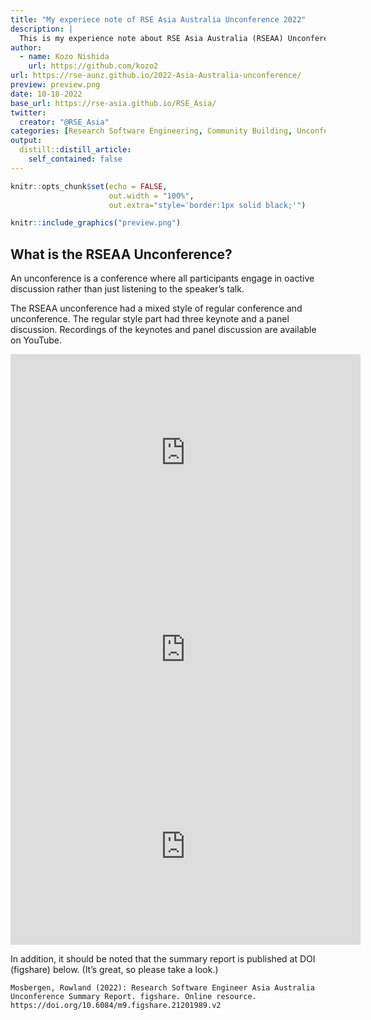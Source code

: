 ---
title: "My experiece note of RSE Asia Australia Unconference 2022"
description: |
  This is my experience note about RSE Asia Australia (RSEAA) Unconference 2022. RSEAA was held at Zoom Events from September 14 to 16.
author:
  - name: Kozo Nishida
    url: https://github.com/kozo2
url: https://rse-aunz.github.io/2022-Asia-Australia-unconference/
preview: preview.png
date: 10-18-2022
base_url: https://rse-asia.github.io/RSE_Asia/
twitter:
  creator: "@RSE_Asia"
categories: [Research Software Engineering, Community Building, Unconference, Experience Blog]
output:
  distill::distill_article:
    self_contained: false
---

```{r setup, include=FALSE}
knitr::opts_chunk$set(echo = FALSE,
                      out.width = "100%",
                      out.extra="style='border:1px solid black;'")
```

<a href="`r rmarkdown::metadata$url`">
```{r}
knitr::include_graphics("preview.png")
```
</a>

## What is the RSEAA Unconference?

An unconference is a conference where all participants engage in oactive discussion rather than just listening to the speaker's talk.

The RSEAA unconference had a mixed style of regular conference and unconference.
The regular style part had three keynote and a panel discussion.
Recordings of the keynotes and panel discussion are available on YouTube.

<iframe width="560" height="315" src="https://www.youtube.com/embed/-0OAhgHuJI4" title="YouTube video player" frameborder="0" allow="accelerometer; autoplay; clipboard-write; encrypted-media; gyroscope; picture-in-picture" allowfullscreen></iframe>

<iframe width="560" height="315" src="https://www.youtube.com/embed/Q4fR1RXydLw" title="YouTube video player" frameborder="0" allow="accelerometer; autoplay; clipboard-write; encrypted-media; gyroscope; picture-in-picture" allowfullscreen></iframe>

<iframe width="560" height="315" src="https://www.youtube.com/embed/lN1GICnbohI" title="YouTube video player" frameborder="0" allow="accelerometer; autoplay; clipboard-write; encrypted-media; gyroscope; picture-in-picture" allowfullscreen></iframe>

In addition, it should be noted that the summary report is published at DOI (figshare) below.
(It's great, so please take a look.)

```
Mosbergen, Rowland (2022): Research Software Engineer Asia Australia Unconference Summary Report. figshare. Online resource. https://doi.org/10.6084/m9.figshare.21201989.v2
```
